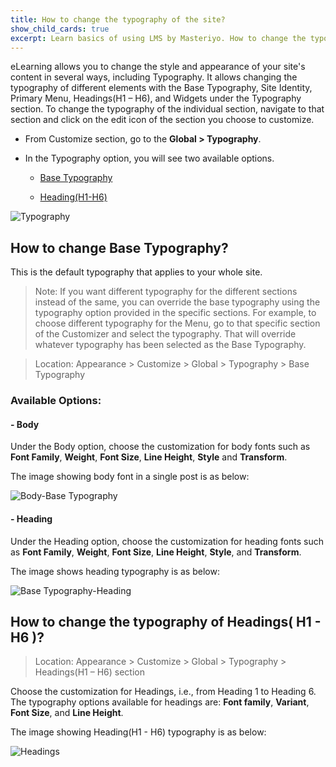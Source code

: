 ---
title: How to change the typography of the site?
show_child_cards: true
excerpt: Learn basics of using LMS by Masteriyo. How to change the typography of the site.
---

eLearning allows you to change the style and appearance of your site's content in several ways, including Typography. It allows changing the typography of different elements with the Base Typography, Site Identity, Primary Menu, Headings(H1 – H6), and Widgets under the Typography section. To change the typography of the individual section, navigate to that section and click on the edit icon of the section you choose to customize.

- From Customize section, go to the **Global > Typography**.

- In the Typography option, you will see two available options.

  - [Base Typography](https://docs.masteriyo.com/elearning/customizer[global]/typography#how-to-change-base-typography)
  
  - [Heading(H1-H6)](https://docs.masteriyo.com/elearning/customizer[global]/typography#how-to-change-the-typography-of-headings-h1-h6-)

![Typography](https://user-images.githubusercontent.com/109593521/183638212-bbdda3b9-166f-4660-a497-60e5e17e4eb5.png)


## How to change Base Typography?

This is the default typography that applies to your whole site.

> Note: If you want different typography for the different sections instead of the same, you can override the base typography using the typography option provided in the specific sections. For example, to choose different typography for the Menu, go to that specific section of the Customizer and select the typography. That will override whatever typography has been selected as the Base Typography.

> Location: Appearance > Customize > Global > Typography > Base Typography

### Available Options:

#### - Body

Under the Body option, choose the customization for body fonts such as **Font Family**, **Weight**, **Font Size**, **Line Height**, **Style** and **Transform**.

The image showing body font in a single post is as below:

![Body-Base Typography](https://user-images.githubusercontent.com/109593521/183399289-e210cdca-29c5-4399-978e-e593a07d516e.png)

#### - Heading

Under the Heading option, choose the customization for heading fonts such as **Font Family**, **Weight**, **Font Size**, **Line Height**, **Style**, and **Transform**.

The image shows heading typography is as below:

![Base Typography-Heading](https://user-images.githubusercontent.com/109593521/183400461-7d427ee4-dba0-4eba-b425-90bb60beb5a1.png)


## How to change the typography of Headings( H1 - H6 )?

> Location: Appearance > Customize > Global > Typography > Headings(H1 – H6) section

Choose the customization for Headings, i.e., from Heading 1 to Heading 6. The typography options available for headings are: **Font family**, **Variant**, **Font Size**, and **Line Height**.

The image showing Heading(H1 - H6) typography is as below:

![Headings](https://user-images.githubusercontent.com/109593521/183399674-c660adfc-3fed-4486-b02f-4aafa83f9be2.png)

